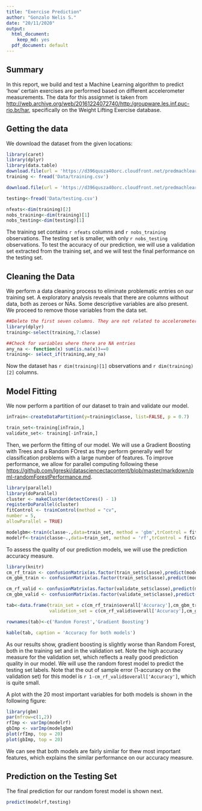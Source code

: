 ```yaml
---
title: "Exercise Prediction"
author: "Gonzalo Nelis S."
date: "20/11/2020"
output:
  html_document: 
    keep_md: yes
  pdf_document: default
---
```


## Summary

In this report, we build and test a Machine Learning algorithm to predict 'how' certain exercises are performed based on different accelerometer measurements. The data for this assignmet is taken from [http://web.archive.org/web/20161224072740/http:/groupware.les.inf.puc-rio.br/har](Groupware@LES project on Human Activity Recognition), specifically on the Weight Lifting Exercise database.

## Getting the data

We download the dataset from the given locations:

```r
library(caret)
library(dplyr)
library(data.table)
download.file(url = 'https://d396qusza40orc.cloudfront.net/predmachlearn/pml-training.csv', destfile = 'Data/training.csv')
training <- fread('Data/training.csv')

download.file(url = 'https://d396qusza40orc.cloudfront.net/predmachlearn/pml-testing.csv', destfile = 'Data/testing.csv')

testing<-fread('Data/testing.csv')

nfeats<-dim(training)[2]
nobs_training<-dim(training)[1]
nobs_testing<-dim(testing)[1]
```

The training set contains `r nfeats` columns and  `r nobs_training` observations. The testing set is smaller, with only `r nobs_testing` observations. To test the accuracy of our prediction, we will use a validation set extracted from the training set, and we will test the final performance on the testing set.

## Cleaning the Data

We perform a data cleaning process to eliminate problematic entries on our training set. A exploratory analysis reveals that there are columns without data, both as zeroes or NAs. Some descriptive variables are also present. We proceed to remove those variables from the data set.

```r
##Delete the first seven columns. They are not related to accelerometer measurements
library(dplyr)
training<-select(training,7:classe)

##Check for variables where there are NA entries
any_na <- function(x) sum(is.na(x))==0
training<- select_if(training,any_na)

```


Now the dataset has `r dim(training)[1]` observations and `r dim(training)[2]` columns.

## Model Fitting

We now perform a partition of our dataset to train and validate our model. 

```r
inTrain<-createDataPartition(y=training$classe, list=FALSE, p = 0.7)

train_set<-training[inTrain,]
validate_set<- training[-inTrain,]
```

Then, we perform the fitting of our model. We will use a Gradient Boosting with Trees and a Random FOrest as they perform generally well for classification problems with a large number of features. To improve performance, we allow for parallel computing following these [https://github.com/lgreski/datasciencectacontent/blob/master/markdown/pml-randomForestPerformance.md](recommendations).

```r
library(parallel)
library(doParallel)
cluster <- makeCluster(detectCores() - 1)
registerDoParallel(cluster)
fitControl <- trainControl(method = "cv",
number = 5,
allowParallel = TRUE)

modelgbm<-train(classe~.,data=train_set, method = 'gbm',trControl = fitControl, verbose=FALSE)
modelrf<-train(classe~.,data=train_set, method = 'rf',trControl = fitControl)

```

To assess the quality of our prediction models, we will use the prediction accuracy measure.

```r
library(knitr)
cm_rf_train <- confusionMatrix(as.factor(train_set$classe),predict(modelrf,train_set))
cm_gbm_train <- confusionMatrix(as.factor(train_set$classe),predict(modelgbm,train_set))

cm_rf_valid <- confusionMatrix(as.factor(validate_set$classe),predict(modelrf,validate_set))
cm_gbm_valid <- confusionMatrix(as.factor(validate_set$classe),predict(modelgbm,validate_set))

tab<-data.frame(train_set = c(cm_rf_train$overall['Accuracy'],cm_gbm_train$overall['Accuracy']),
                validation_set = c(cm_rf_valid$overall['Accuracy'],cm_gbm_valid$overall['Accuracy']))

rownames(tab)<-c('Random Forest','Gradient Boosting')

kable(tab, caption = 'Accuracy for both models')
```

As our results show, gradient boosting is slightly  worse than Random Forest, both in the training set and in the validation set. Note the high accuracy measure for the validation set, which reflects a really good prediction quality in our model. We will use the random forest model to predict the testing set labels. Note that the out of sample error (1-accuracy on the validation set) for this model is `r 1-cm_rf_valid$overall['Accuracy']`, which is quite small.

A plot with the 20 most important variables for both models is shown in the following figure:

```r
library(gbm)
par(mfrow=c(1,2))
rfImp <- varImp(modelrf)
gbImp <- varImp(modelgbm)
plot(rfImp, top = 20)
plot(gbImp, top = 20)
```

We can see that both models are fairly similar for thew most important features, which explains the similar performance on our accuracy measure. 

## Prediction on the Testing Set

The final prediction for our random forest model is shown next.

```r
predict(modelrf,testing)
```